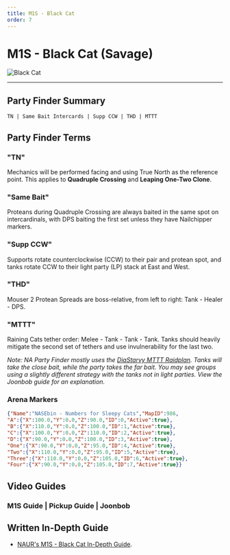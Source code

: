 ```yaml
---
title: M1S - Black Cat
order: 7
---
```


# M1S - Black Cat (Savage)

![Black Cat](/images/thumbnails/savage/m1s.png)

---

## Party Finder Summary
```
TN | Same Bait Intercards | Supp CCW | THD | MTTT
```

## Party Finder Terms

### "TN"

Mechanics will be performed facing and using True North as the reference point. This applies to **Quadruple Crossing** and **Leaping One-Two Clone**.

### "Same Bait"

Proteans during Quadruple Crossing are always baited in the same spot on intercardinals, with DPS baiting the first set unless they have Nailchipper markers.

### "Supp CCW"

Supports rotate counterclockwise (CCW) to their pair and protean spot, and tanks rotate CCW to their light party (LP) stack at East and West.

### "THD"

Mouser 2 Protean Spreads are boss-relative, from left to right: Tank - Healer - DPS.

### "MTTT"

Raining Cats tether order: Melee - Tank - Tank - Tank. Tanks should heavily mitigate the second set of tethers and use invulnerability for the last two.
    
*Note: NA Party Finder mostly uses the [DiaStarvy MTTT Raidplan](<https://raidplan.io/plan/3Kfzojuys7fOQs1v>). Tanks will take the close bait, while the party takes the far bait. You may see groups using a slightly different strategy with the tanks not in light parties. View the Joonbob guide for an explanation.*

### Arena Markers

```json
{"Name":"NASEbin - Numbers for Sleepy Cats","MapID":986,
"A":{"X":100.0,"Y":0.0,"Z":90.0,"ID":0,"Active":true},
"B":{"X":110.0,"Y":0.0,"Z":100.0,"ID":1,"Active":true},
"C":{"X":100.0,"Y":0.0,"Z":110.0,"ID":2,"Active":true},
"D":{"X":90.0,"Y":0.0,"Z":100.0,"ID":3,"Active":true},
"One":{"X":90.0,"Y":0.0,"Z":95.0,"ID":4,"Active":true},
"Two":{"X":110.0,"Y":0.0,"Z":95.0,"ID":5,"Active":true},
"Three":{"X":110.0,"Y":0.0,"Z":105.0,"ID":6,"Active":true},
"Four":{"X":90.0,"Y":0.0,"Z":105.0,"ID":7,"Active":true}}
```

## Video Guides

### M1S Guide | Pickup Guide | Joonbob
<YouTube videoId="0Vb3TCqz4F8" />

## Written In-Depth Guide
- [NAUR's M1S - Black Cat In-Depth Guide](/savage/m1s/guide).